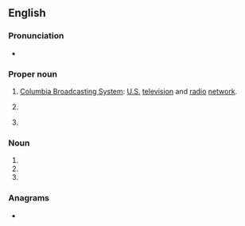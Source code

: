 {{also|CBs|C♭s}}
==English==

===Pronunciation===
* {{rhymes|en|ɛs}}

===Proper noun===
{{en-proper noun}}

# [[wikipedia:CBS|Columbia Broadcasting System]]: [[United States|U.S.]] [[television]] and [[radio]] [[network]].
# {{lb|en|education}} {{initialism of|en|[[w:List of Christian Brothers schools|Christian Brothers School]]}}
# {{lb|en|software}} {{initialism of|en|[[component|Component]]-Based [[servicing|Servicing]]}}

===Noun===
{{en-noun|-}}

# {{init of|en|Charles Bonnet syndrome}}
# {{init of|en|combined braking system}}
# {{init of|en|corticobasal syndrome}}

===Anagrams===
* {{anagrams|en|a=bcs|BCS|BCs|BSC|BSc|BSc.|SBC}}